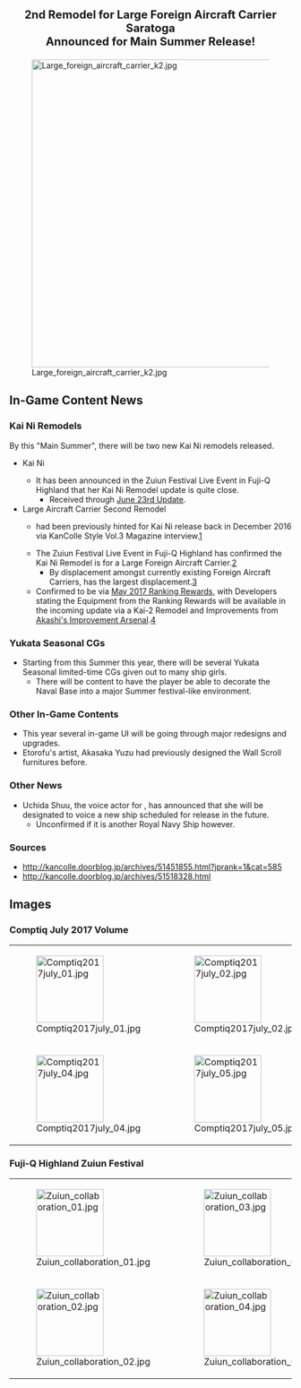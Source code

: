 <div style="font-size:20px; text-align:center; font-weight:bold; margin:25px 0px 10px 0px;">2nd Remodel for Large Foreign Aircraft Carrier Saratoga<br />Announced for Main Summer Release!</div>

[[File:Large_foreign_aircraft_carrier_k2.jpg|center|550px]]

==In-Game Content News==

===Kai Ni Remodels===
By this "Main Summer", there will be two new Kai Ni remodels released.
*{{ShipLink|Yura}} Kai Ni
**It has been announced in the Zuiun Festival Live Event in Fuji-Q Highland that her Kai Ni Remodel update is quite close.
***Received through [[Thread:567463|June 23rd Update]].
*Large Aircraft Carrier Second Remodel
**{{ShipLink|Saratoga}} had been previously hinted for Kai Ni release back in December 2016 via KanColle Style Vol.3 Magazine interview.[http://kancolle.doorblog.jp/archives/50216019.html]
**The Zuiun Festival Live Event in Fuji-Q Highland has confirmed the Kai Ni Remodel is for a Large Foreign Aircraft Carrier.[http://kancolle.doorblog.jp/archives/51518014.html]
***By displacement amongst currently existing Foreign Aircraft Carriers, {{ShipLink|Saratoga}} has the largest displacement.[https://en.wikipedia.org/wiki/List_of_aircraft_carriers_of_World_War_II]
**Confirmed to be {{ShipLink|Saratoga}} via [[Thread:569593|May 2017 Ranking Rewards]], with Developers stating the Equipment from the Ranking Rewards will be available in the incoming update via a Kai-2 Remodel and Improvements from [[Akashi's Improvement Arsenal]].[http://i.imgur.com/0VSkTVv.jpg]

===Yukata Seasonal CGs===
*Starting from this Summer this year, there will be several Yukata Seasonal limited-time CGs given out to many ship girls.
**There will be content to have the player be able to decorate the Naval Base into a major Summer festival-like environment.

===Other In-Game Contents===
*This year several in-game UI will be going through major redesigns and upgrades.
*Etorofu's artist, Akasaka Yuzu had previously designed the Wall Scroll furnitures before.

===Other News===
*Uchida Shuu, the voice actor for {{ShipLink|Warspite}}, has announced that she will be designated to voice a new ship scheduled for release in the future.
**Unconfirmed if it is another Royal Navy Ship however.

===Sources===
*http://kancolle.doorblog.jp/archives/51451855.html?jprank=1&cat=585
*http://kancolle.doorblog.jp/archives/51518328.html

==Images==
===Comptiq July 2017 Volume===
{| class="wikitable"
| style="width:120px;" | [[File:Comptiq2017july_01.jpg|120px]]
| style="width:120px;" | [[File:Comptiq2017july_02.jpg|120px]]
| style="width:120px;" | [[File:Comptiq2017july_03.jpg|120px]]
|-
| style="width:120px;" | [[File:Comptiq2017july_04.jpg|120px]]
| style="width:120px;" | [[File:Comptiq2017july_05.jpg|120px]]
| style="width:120px;" | [[File:Comptiq2017july_06.jpg|120px]]
|}

===Fuji-Q Highland Zuiun Festival===
{| class="wikitable"
| style="width:120px;" | [[File:Zuiun_collaboration_01.jpg|120px]]
| style="width:120px;" | [[File:Zuiun_collaboration_03.jpg|120px]]
| style="width:120px;" | [[File:Zuiun_collaboration_05.jpg|120px]]
|-
| style="width:120px;" | [[File:Zuiun_collaboration_02.jpg|120px]]
| style="width:120px;" | [[File:Zuiun_collaboration_04.jpg|120px]]
|
|}   <ac_metadata title="Saratoga 2nd Remodel coming this Main Summer!"> </ac_metadata>